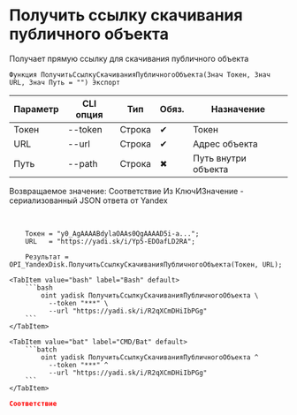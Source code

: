 ﻿---
sidebar_position: 5
description: Получить ссылку скачивания публичного объекта и другие функции для работы с Yandex Disk в Открытом пакете интеграций - бесплатной open-source библиотеке интеграций для 1С:Предприятие 8, OneScript и CLI
keywords: [1C, 1С, 1С:Предприятие, 1С:Предприятие 8.3, API, Интеграция, Сервисы, Обмен, OneScript, CLI, Yandex Disk]
---


# Получить ссылку скачивания публичного объекта
 Получает прямую ссылку для скачивания публичного объекта



`Функция ПолучитьСсылкуСкачиванияПубличногоОбъекта(Знач Токен, Знач URL, Знач Путь = "") Экспорт`

  | Параметр | CLI опция | Тип | Обяз. | Назначение |
  |-|-|-|-|-|
  | Токен | --token | Строка | &#x2714; | Токен |
  | URL | --url | Строка | &#x2714; | Адрес объекта |
  | Путь | --path | Строка | &#x2716; | Путь внутри объекта |

  
  Возвращаемое значение:   Соответствие Из КлючИЗначение - сериализованный JSON ответа от Yandex

<br/>




```bsl title="Пример использования для 1С:Предприятие/OneScript"
    Токен = "y0_AgAAAABdylaOAAs0QgAAAAD5i-a...";
    URL   = "https://yadi.sk/i/Yp5-EDOafLD2RA";

    Результат = OPI_YandexDisk.ПолучитьСсылкуСкачиванияПубличногоОбъекта(Токен, URL);
```
    

 <Tabs>
  
    <TabItem value="bash" label="Bash" default>
        ```bash
            oint yadisk ПолучитьСсылкуСкачиванияПубличногоОбъекта \
              --token "***" \
              --url "https://yadi.sk/i/R2qXCmDHiIbPGg"
        ```
    </TabItem>
  
    <TabItem value="bat" label="CMD/Bat" default>
        ```batch
            oint yadisk ПолучитьСсылкуСкачиванияПубличногоОбъекта ^
              --token "***" ^
              --url "https://yadi.sk/i/R2qXCmDHiIbPGg"
        ```
    </TabItem>
</Tabs>


```json title="Результат"
Соответствие
```
